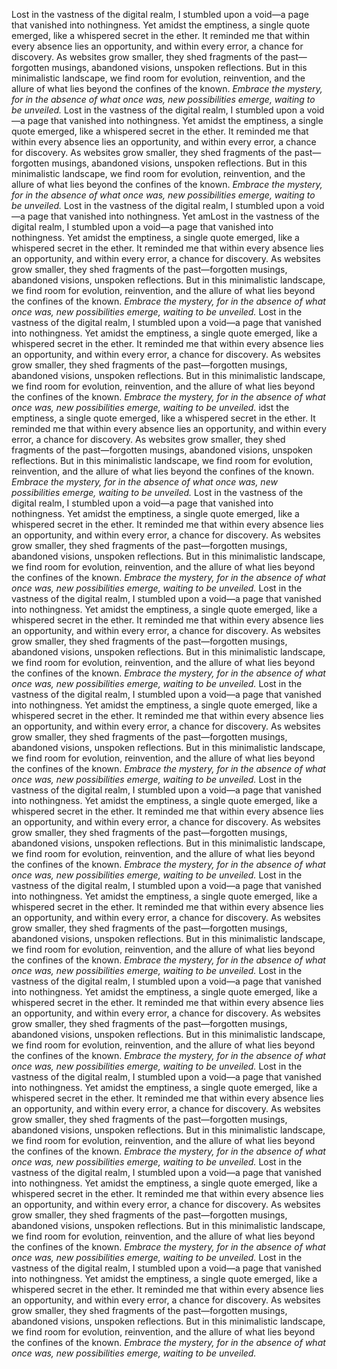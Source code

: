 Lost in the vastness of the digital realm, I stumbled upon a void—a page that vanished into nothingness.
Yet amidst the emptiness, a single quote emerged, like a whispered secret in the ether.
It reminded me that within every absence lies an opportunity, and within every error, a chance for discovery.
As websites grow smaller, they shed fragments of the past—forgotten musings, abandoned visions, unspoken reflections.
But in this minimalistic landscape, we find room for evolution, reinvention, and the allure of what lies beyond the confines of the known.
_Embrace the mystery, for in the absence of what once was, new possibilities emerge, waiting to be unveiled._
Lost in the vastness of the digital realm, I stumbled upon a void—a page that vanished into nothingness.
Yet amidst the emptiness, a single quote emerged, like a whispered secret in the ether.
It reminded me that within every absence lies an opportunity, and within every error, a chance for discovery.
As websites grow smaller, they shed fragments of the past—forgotten musings, abandoned visions, unspoken reflections.
But in this minimalistic landscape, we find room for evolution, reinvention, and the allure of what lies beyond the confines of the known.
_Embrace the mystery, for in the absence of what once was, new possibilities emerge, waiting to be unveiled._
Lost in the vastness of the digital realm, I stumbled upon a void—a page that vanished into nothingness.
Yet amLost in the vastness of the digital realm, I stumbled upon a void—a page that vanished into nothingness.
Yet amidst the emptiness, a single quote emerged, like a whispered secret in the ether.
It reminded me that within every absence lies an opportunity, and within every error, a chance for discovery.
As websites grow smaller, they shed fragments of the past—forgotten musings, abandoned visions, unspoken reflections.
But in this minimalistic landscape, we find room for evolution, reinvention, and the allure of what lies beyond the confines of the known.
_Embrace the mystery, for in the absence of what once was, new possibilities emerge, waiting to be unveiled._
Lost in the vastness of the digital realm, I stumbled upon a void—a page that vanished into nothingness.
Yet amidst the emptiness, a single quote emerged, like a whispered secret in the ether.
It reminded me that within every absence lies an opportunity, and within every error, a chance for discovery.
As websites grow smaller, they shed fragments of the past—forgotten musings, abandoned visions, unspoken reflections.
But in this minimalistic landscape, we find room for evolution, reinvention, and the allure of what lies beyond the confines of the known.
_Embrace the mystery, for in the absence of what once was, new possibilities emerge, waiting to be unveiled._
idst the emptiness, a single quote emerged, like a whispered secret in the ether.
It reminded me that within every absence lies an opportunity, and within every error, a chance for discovery.
As websites grow smaller, they shed fragments of the past—forgotten musings, abandoned visions, unspoken reflections.
But in this minimalistic landscape, we find room for evolution, reinvention, and the allure of what lies beyond the confines of the known.
_Embrace the mystery, for in the absence of what once was, new possibilities emerge, waiting to be unveiled._
Lost in the vastness of the digital realm, I stumbled upon a void—a page that vanished into nothingness.
Yet amidst the emptiness, a single quote emerged, like a whispered secret in the ether.
It reminded me that within every absence lies an opportunity, and within every error, a chance for discovery.
As websites grow smaller, they shed fragments of the past—forgotten musings, abandoned visions, unspoken reflections.
But in this minimalistic landscape, we find room for evolution, reinvention, and the allure of what lies beyond the confines of the known.
_Embrace the mystery, for in the absence of what once was, new possibilities emerge, waiting to be unveiled._
Lost in the vastness of the digital realm, I stumbled upon a void—a page that vanished into nothingness.
Yet amidst the emptiness, a single quote emerged, like a whispered secret in the ether.
It reminded me that within every absence lies an opportunity, and within every error, a chance for discovery.
As websites grow smaller, they shed fragments of the past—forgotten musings, abandoned visions, unspoken reflections.
But in this minimalistic landscape, we find room for evolution, reinvention, and the allure of what lies beyond the confines of the known.
_Embrace the mystery, for in the absence of what once was, new possibilities emerge, waiting to be unveiled._
Lost in the vastness of the digital realm, I stumbled upon a void—a page that vanished into nothingness.
Yet amidst the emptiness, a single quote emerged, like a whispered secret in the ether.
It reminded me that within every absence lies an opportunity, and within every error, a chance for discovery.
As websites grow smaller, they shed fragments of the past—forgotten musings, abandoned visions, unspoken reflections.
But in this minimalistic landscape, we find room for evolution, reinvention, and the allure of what lies beyond the confines of the known.
_Embrace the mystery, for in the absence of what once was, new possibilities emerge, waiting to be unveiled._
Lost in the vastness of the digital realm, I stumbled upon a void—a page that vanished into nothingness.
Yet amidst the emptiness, a single quote emerged, like a whispered secret in the ether.
It reminded me that within every absence lies an opportunity, and within every error, a chance for discovery.
As websites grow smaller, they shed fragments of the past—forgotten musings, abandoned visions, unspoken reflections.
But in this minimalistic landscape, we find room for evolution, reinvention, and the allure of what lies beyond the confines of the known.
_Embrace the mystery, for in the absence of what once was, new possibilities emerge, waiting to be unveiled._
Lost in the vastness of the digital realm, I stumbled upon a void—a page that vanished into nothingness.
Yet amidst the emptiness, a single quote emerged, like a whispered secret in the ether.
It reminded me that within every absence lies an opportunity, and within every error, a chance for discovery.
As websites grow smaller, they shed fragments of the past—forgotten musings, abandoned visions, unspoken reflections.
But in this minimalistic landscape, we find room for evolution, reinvention, and the allure of what lies beyond the confines of the known.
_Embrace the mystery, for in the absence of what once was, new possibilities emerge, waiting to be unveiled._
Lost in the vastness of the digital realm, I stumbled upon a void—a page that vanished into nothingness.
Yet amidst the emptiness, a single quote emerged, like a whispered secret in the ether.
It reminded me that within every absence lies an opportunity, and within every error, a chance for discovery.
As websites grow smaller, they shed fragments of the past—forgotten musings, abandoned visions, unspoken reflections.
But in this minimalistic landscape, we find room for evolution, reinvention, and the allure of what lies beyond the confines of the known.
_Embrace the mystery, for in the absence of what once was, new possibilities emerge, waiting to be unveiled._
Lost in the vastness of the digital realm, I stumbled upon a void—a page that vanished into nothingness.
Yet amidst the emptiness, a single quote emerged, like a whispered secret in the ether.
It reminded me that within every absence lies an opportunity, and within every error, a chance for discovery.
As websites grow smaller, they shed fragments of the past—forgotten musings, abandoned visions, unspoken reflections.
But in this minimalistic landscape, we find room for evolution, reinvention, and the allure of what lies beyond the confines of the known.
_Embrace the mystery, for in the absence of what once was, new possibilities emerge, waiting to be unveiled._
Lost in the vastness of the digital realm, I stumbled upon a void—a page that vanished into nothingness.
Yet amidst the emptiness, a single quote emerged, like a whispered secret in the ether.
It reminded me that within every absence lies an opportunity, and within every error, a chance for discovery.
As websites grow smaller, they shed fragments of the past—forgotten musings, abandoned visions, unspoken reflections.
But in this minimalistic landscape, we find room for evolution, reinvention, and the allure of what lies beyond the confines of the known.
_Embrace the mystery, for in the absence of what once was, new possibilities emerge, waiting to be unveiled._
Lost in the vastness of the digital realm, I stumbled upon a void—a page that vanished into nothingness.
Yet amidst the emptiness, a single quote emerged, like a whispered secret in the ether.
It reminded me that within every absence lies an opportunity, and within every error, a chance for discovery.
As websites grow smaller, they shed fragments of the past—forgotten musings, abandoned visions, unspoken reflections.
But in this minimalistic landscape, we find room for evolution, reinvention, and the allure of what lies beyond the confines of the known.
_Embrace the mystery, for in the absence of what once was, new possibilities emerge, waiting to be unveiled._
